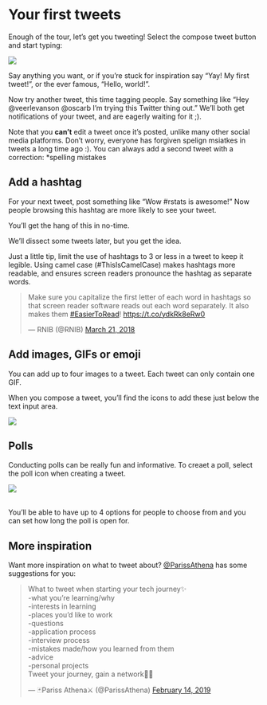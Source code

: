 # Your first tweets

Enough of the tour, let's get you tweeting! Select the compose tweet button and start typing:

![](images/t_icon.png)

Say anything you want, or if you're stuck for inspiration say "Yay! My first tweet!", or the ever famous, "Hello, world!". 

Now try another tweet, this time tagging people. Say something like "Hey @veerlevanson @oscarb I'm trying this Twitter thing out." We'll both get notifications of your tweet, and are eagerly waiting for it ;).  

Note that you **can't** edit a tweet once it's posted, unlike many other social media platforms. Don't worry, everyone has forgiven spelign msiatkes in tweets a long time ago :). You can always add a second tweet with a correction: *spelling mistakes


## Add a hashtag 

For your next tweet, post something like "Wow #rstats is awesome!" Now people browsing this hashtag are more likely to see your tweet. 

You'll get the hang of this in no-time.

We'll dissect some tweets later, but you get the idea.

Just a little tip, limit the use of hashtags to 3 or less in a tweet to keep it legible. Using camel case (#ThisIsCamelCase) makes hashtags more readable, and ensures screen readers pronounce the hashtag as separate words.



<blockquote class="twitter-tweet"><p lang="en" dir="ltr">Make sure you capitalize the first letter of each word in hashtags so that screen reader software reads out each word separately. It also makes them <a href="https://twitter.com/hashtag/EasierToRead?src=hash&amp;ref_src=twsrc%5Etfw">#EasierToRead</a>! <a href="https://t.co/ydkRk8eRw0">https://t.co/ydkRk8eRw0</a></p>&mdash; RNIB (@RNIB) <a href="https://twitter.com/RNIB/status/976453467874234369?ref_src=twsrc%5Etfw">March 21, 2018</a></blockquote> <script async src="https://platform.twitter.com/widgets.js" charset="utf-8"></script> 

## Add images, GIFs or emoji

You can add up to four images to a tweet. Each tweet can only contain one GIF. 

When you compose a tweet, you'll find the icons to add these just below the text input area.

![](images/emoji_gif_poll.png)

## Polls

Conducting polls can be really fun and informative. To creaet a poll, select the poll icon when creating a tweet.

![](images/poll.png)

<br>
You'll be able to have up to 4 options for people to choose from and you can set how long the poll is open for. 



## More inspiration

Want more inspiration on what to tweet about? [\@ParissAthena](https://twitter.com/ParissAthena) has some suggestions for you:

<blockquote class="twitter-tweet"><p lang="en" dir="ltr">What to tweet when starting your tech journey✨<br>-what you’re learning/why<br>-interests in learning<br>-places you’d like to work<br>-questions <br>-application process<br>-interview process<br>-mistakes made/how you learned from them<br>-advice<br>-personal projects<br>Tweet your journey, gain a network💪🏽</p>&mdash; 🃏Pariss Athena⚔️ (@ParissAthena) <a href="https://twitter.com/ParissAthena/status/1096074372375293953?ref_src=twsrc%5Etfw">February 14, 2019</a></blockquote> <script async src="https://platform.twitter.com/widgets.js" charset="utf-8"></script> 
